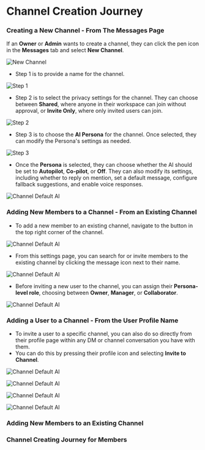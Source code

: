 # Channel Creation Journey

### Creating a New Channel - From The Messages Page

If an **Owner** or **Admin** wants to create a channel, they can click the pen icon in the **Messages** tab and select **New Channel**.

![New Channel](/images/channel1.png)

- Step 1 is to provide a name for the channel.

![Step 1](/images/channel2.png)

- Step 2 is to select the privacy settings for the channel. They can choose between **Shared**, where anyone in their workspace can join without approval, or **Invite Only**, where only invited users can join.

![Step 2](/images/channel3.png)

- Step 3 is to choose the **AI Persona** for the channel. Once selected, they can modify the Persona's settings as needed.

![Step 3](/images/channel4.png)

- Once the **Persona** is selected, they can choose whether the AI should be set to **Autopilot**, **Co-pilot**, or **Off**. They can also modify its settings, including whether to reply on mention, set a default message, configure fallback suggestions, and enable voice responses.

![Channel Default AI](/images/channel5.png)

### Adding New Members to a Channel - From an Existing Channel

- To add a new member to an existing channel, navigate to the button in the top right corner of the channel.

![Channel Default AI](/images/channel55.png)

- From this settings page, you can search for or invite members to the existing channel by clicking the message icon next to their name.

![Channel Default AI](/images/channel7.png)

- Before inviting a new user to the channel, you can assign their **Persona-level role**, choosing between **Owner**, **Manager**, or **Collaborator**.

![Channel Default AI](/images/channel8.png)


### Adding a User to a Channel - From the User Profile Name

- To invite a user to a specific channel, you can also do so directly from their profile page within any DM or channel conversation you have with them.
- You can do this by pressing their profile icon and selecting **Invite to Channel**.

![Channel Default AI](/images/channel9.png)



![Channel Default AI](/images/channel10.png)

![Channel Default AI](/images/channel11.png)

![Channel Default AI](/images/channel12.png)


### Adding New Members to an Existing Channel


### Channel Creating Journey for Members


